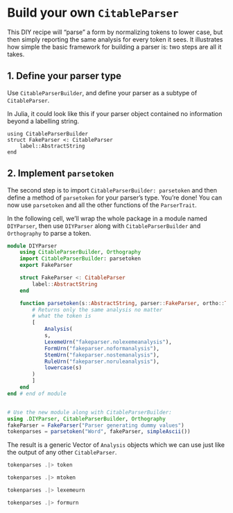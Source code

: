 # Build your own `CitableParser`

This DIY recipe will "parse" a form by normalizing tokens to lower case, but then simply reporting the same analysis for every token it sees. It illustrates how simple the basic framework for building a parser is: two steps are all it takes.



## 1. Define your parser type

Use `CitableParserBuilder`, and define your parser as a subtype of `CitableParser`.

In Julia, it could look like this if your parser object contained no information beyond a labelling string.

```
using CitableParserBuilder
struct FakeParser <: CitableParser
    label::AbstractString
end

```


## 2. Implement `parsetoken`

The second step is to import `CitableParserBuilder: parsetoken` and then define a method of `parsetoken` for your parser's type.  You're done!  You can now use `parsetoken` and all the other functions of the `ParserTrait`.

In the following cell, we'll wrap the whole package in a module named `DIYParser`, then use `DIYParser` along with `CitableParserBuilder` and `Orthography` to parse a token.

```julia
module DIYParser
    using CitableParserBuilder, Orthography
    import CitableParserBuilder: parsetoken
    export FakeParser

    struct FakeParser <: CitableParser
        label::AbstractString
    end

    function parsetoken(s::AbstractString, parser::FakeParser, ortho::T)  where {T <: OrthographicSystem}
        # Returns only the same analysis no matter
        # what the token is
        [
            Analysis(
            s,
            LexemeUrn("fakeparser.nolexemeanalysis"),
            FormUrn("fakeparser.noformanalysis"),
            StemUrn("fakeparser.nostemanalysis"),
            RuleUrn("fakeparser.noruleanalysis"),
            lowercase(s)
        )
        ]
    end
end # end of module


# Use the new module along with CitableParserBuilder:
using .DIYParser, CitableParserBuilder, Orthography
fakeParser = FakeParser("Parser generating dummy values")
tokenparses = parsetoken("Word", fakeParser, simpleAscii())
```


The result is a generic Vector of `Analysis` objects which we can use just like the output of any other `CitableParser`.


```julia
tokenparses .|> token
```

```julia
tokenparses .|> mtoken
```

```julia
tokenparses .|> lexemeurn
```

```julia
tokenparses .|> formurn
```